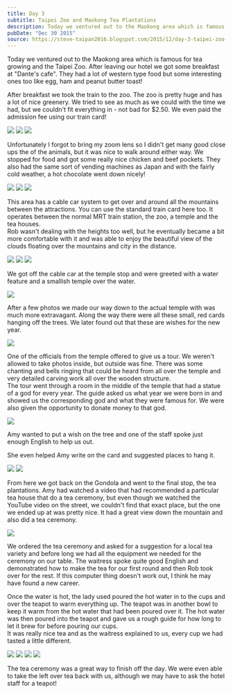 ```yaml
---
title: Day 3
subtitle: Taipei Zoo and Maokong Tea Plantations
description: Today we ventured out to the Maokong area which is famous for tea growing and the Taipei Zoo. After leaving our hotel we got some breakfast...
pubDate: "Dec 30 2015"
source: https://steve-taipan2016.blogspot.com/2015/12/day-3-taipei-zoo-and-maokong-tea.html
---
```



Today we ventured out to the Maokong area which is famous for tea growing and the Taipei Zoo. After leaving our hotel we got some breakfast at "Dante's cafe". They had a lot of western type food but some interesting ones too like egg, ham and peanut butter toast!

After breakfast we took the train to the zoo. The zoo is pretty huge and has a lot of nice greenery. We tried to see as much as we could with the time we had, but we couldn't fit everything in - not bad for $2.50. We even paid the admission fee using our train card!

<Grid>
  <Img src="2015-taiwan-japan/egfcmnuxkbxy0ypwdn2y" />
  <Img src="2015-taiwan-japan/gqkd9lyg2eotnjaht9da" />
  <Img src="2015-taiwan-japan/d11hqrvunqe8zzs9m2vk" />
</Grid>

Unfortunately I forgot to bring my zoom lens so I didn't get many good close ups the of the animals, but it was nice to walk around either way. We stopped for food and got some really nice chicken and beef pockets. They also had the same sort of vending machines as Japan and with the fairly cold weather, a hot chocolate went down nicely!

<Grid>
  <Img src="2015-taiwan-japan/bovqkmu3ist4cqz2obpt" />
  <Img src="2015-taiwan-japan/hmbjf7sbdobe6f0g2xo1" />
  <Img src="2015-taiwan-japan/tvqmsp8nn7bhgibqq81q" />
</Grid>

This area has a cable car system to get over and around all the mountains between the attractions. You can use the standard train card here too. It operates between the normal MRT train station, the zoo, a temple and the tea houses.  
Rob wasn't dealing with the heights too well, but he eventually became a bit more comfortable with it and was able to enjoy the beautiful view of the clouds floating over the mountains and city in the distance.

<Grid>
  <Img src="2015-taiwan-japan/zekxz0wnbmcyyioztp82" />
  <Img src="2015-taiwan-japan/dp16cov8l7fqdyyzpzxn" />
  <Img src="2015-taiwan-japan/mdfpafvvyzpanq1dvdrr" />
</Grid>

We got off the cable car at the temple stop and were greeted with a water feature and a smallish temple over the water.

<Img src="2015-taiwan-japan/om3hhfs0fqomghrakkvb" />

After a few photos we made our way down to the actual temple with was much more extravagant. Along the way there were all these small, red cards hanging off the trees. We later found out that these are wishes for the new year.

<Img originalAspectRatio src="2015-taiwan-japan/szm9kia97oy5nfebb4f1" />

One of the officials from the temple offered to give us a tour. We weren't allowed to take photos inside, but outside was fine. There was some chanting and bells ringing that could be heard from all over the temple and very detailed carving work all over the wooden structure.  
The tour went through a room in the middle of the temple that had a statue of a god for every year. The guide asked us what year we were born in and showed us the corresponding god and what they were famous for. We were also given the opportunity to donate money to that god.

<Img originalAspectRatio src="2015-taiwan-japan/attpgb1m9qzwhyl8ijfp" />

Amy wanted to put a wish on the tree and one of the staff spoke just enough English to help us out.

She even helped Amy write on the card and suggested places to hang it.

<Grid>
  <Img src="2015-taiwan-japan/hrnhsnwhbzpy1iqlmsbv" />
  <Img src="2015-taiwan-japan/ais9e3ityyv77vxtltvh" />
</Grid>

From here we got back on the Gondola and went to the final stop, the tea plantations. Amy had watched a video that had recommended a particular tea house that do a tea ceremony, but even though we watched the YouTube video on the street, we couldn't find that exact place, but the one we ended up at was pretty nice. It had a great view down the mountain and also did a tea ceremony.

<Img originalAspectRatio src="2015-taiwan-japan/jaqrzbqhrsdukbu11liu" />

We ordered the tea ceremony and asked for a suggestion for a local tea variety and before long we had all the equipment we needed for the ceremony on our table. The waitress spoke quite good English and demonstrated how to make the tea for our first round and then Rob took over for the rest. If this computer thing doesn't work out, I think he may have found a new career.

Once the water is hot, the lady used poured the hot water in to the cups and over the teapot to warm everything up. The teapot was in another bowl to keep it warm from the hot water that had been poured over it. The hot water was then poured into the teapot and gave us a rough guide for how long to let it brew for before pouring our cups.  
It was really nice tea and as the waitress explained to us, every cup we had tasted a little different.

<Grid>
  <Img src="2015-taiwan-japan/e0u11i3tbrialj8mpljn" />
  <Img src="2015-taiwan-japan/imflgaqxgnkd97vhve7d" />
  <Img src="2015-taiwan-japan/ij674zdnpwczkebeqiyg" />
  <Img src="2015-taiwan-japan/fufem4u6ln7z571daokp" />
</Grid>

The tea ceremony was a great way to finish off the day. We were even able to take the left over tea back with us, although we may have to ask the hotel staff for a teapot!
